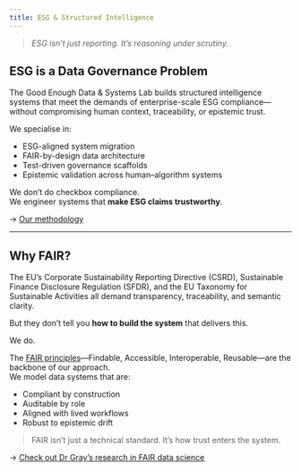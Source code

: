 ```yaml
---
title: ESG & Structured Intelligence
---
```


> *ESG isn't just reporting. It's reasoning under scrutiny.*

## ESG is a Data Governance Problem

The Good Enough Data & Systems Lab builds structured intelligence systems that meet the demands of enterprise-scale ESG compliance—without compromising human context, traceability, or epistemic trust.

We specialise in:

- ESG-aligned system migration
- FAIR-by-design data architecture
- Test-driven governance scaffolds
- Epistemic validation across human–algorithm systems

We don’t do checkbox compliance.  
We engineer systems that **make ESG claims trustworthy**.

→ [Our methodology](consulting.qmd)

---

## Why FAIR?

The EU’s Corporate Sustainability Reporting Directive (CSRD), Sustainable Finance Disclosure Regulation (SFDR), and the EU Taxonomy for Sustainable Activities all demand transparency, traceability, and semantic clarity.

But they don’t tell you **how to build the system** that delivers this.

We do.

The [FAIR principles](https://www.go-fair.org/fair-principles/)—Findable, Accessible, Interoperable, Reusable—are the backbone of our approach.  
We model data systems that are:

- Compliant by construction  
- Auditable by role  
- Aligned with lived workflows  
- Robust to epistemic drift

> FAIR isn’t just a technical standard. It’s how trust enters the system.

→ [Check out Dr Gray's research in FAIR data science](../research/research.qmd#dr-grays-doctoral-thesis-on-data-science-governance)